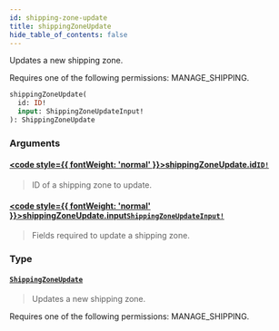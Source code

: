 ```yaml
---
id: shipping-zone-update
title: shippingZoneUpdate
hide_table_of_contents: false
---
```








Updates a new shipping zone. 

Requires one of the following permissions: MANAGE_SHIPPING.

```graphql
shippingZoneUpdate(
  id: ID!
  input: ShippingZoneUpdateInput!
): ShippingZoneUpdate
```


### Arguments

#### [<code style={{ fontWeight: 'normal' }}>shippingZoneUpdate.<b>id</b></code>](#)<Bullet />[`ID!`](../../../developer/api-reference/scalars/id) <Badge class="secondary" text="non-null"/> <Badge class="secondary" text="scalar"/>
> ID of a shipping zone to update.
> 

#### [<code style={{ fontWeight: 'normal' }}>shippingZoneUpdate.<b>input</b></code>](#)<Bullet />[`ShippingZoneUpdateInput!`](../../../developer/api-reference/inputs/shipping-zone-update-input) <Badge class="secondary" text="non-null"/> <Badge class="secondary" text="input"/>
> Fields required to update a shipping zone.
> 

### Type

#### [`ShippingZoneUpdate`](../../../developer/api-reference/objects/shipping-zone-update) <Badge class="secondary" text="object"/>
> Updates a new shipping zone. 

Requires one of the following permissions: MANAGE_SHIPPING.
> 





